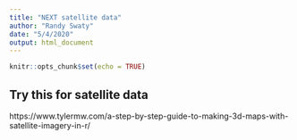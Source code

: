 ```yaml
---
title: "NEXT satellite data"
author: "Randy Swaty"
date: "5/4/2020"
output: html_document
---
```


```r
knitr::opts_chunk$set(echo = TRUE)
```


## Try this for satellite data
https://www.tylermw.com/a-step-by-step-guide-to-making-3d-maps-with-satellite-imagery-in-r/